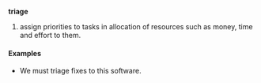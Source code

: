 '''triage'''

# assign priorities to tasks in allocation of resources such as money, time and effort to them.

====Examples====
* We must triage fixes to this software.